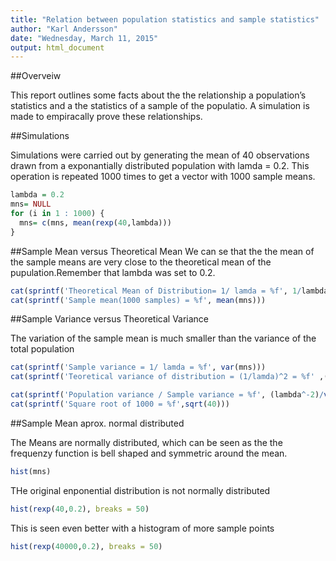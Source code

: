 ```yaml
---
title: "Relation between population statistics and sample statistics"
author: "Karl Andersson"
date: "Wednesday, March 11, 2015"
output: html_document
---
```


##Overveiw

This report outlines some facts about the the relationship a population's statistics and a the statistics of a sample of the populatio. A simulation is made to empiracally prove these relationships.

##Simulations

Simulations were carried out by generating the mean of 40 observations drawn from a exponantially distributed population with lamda = 0.2. This operation is repeated 1000 times to get a vector with 1000 sample means.

```r
lambda = 0.2
mns= NULL
for (i in 1 : 1000) {
  mns= c(mns, mean(rexp(40,lambda)))
}
```

##Sample Mean versus Theoretical Mean
We can se that the the mean of the sample means are very close to the theoretical mean of the pupulation.Remember that lambda was set to 0.2.

```r
cat(sprintf('Theoretical Mean of Distribution= 1/ lamda = %f', 1/lambda))
cat(sprintf('Sample mean(1000 samples) = %f', mean(mns)))
```


##Sample Variance versus Theoretical Variance

The variation of the sample mean is much smaller than the variance of the total population 

```r
cat(sprintf('Sample variance = 1/ lamda = %f', var(mns)))
cat(sprintf('Teoretical variance of distribution = (1/lamda)^2 = %f' ,((lambda)^-2)))

cat(sprintf('Population variance / Sample variance = %f', (lambda^-2)/var(mns)))
cat(sprintf('Square root of 1000 = %f',sqrt(40)))
```

##Sample Mean aprox. normal distributed

The Means are normally distributed, which can be seen as the the frequenzy function is bell shaped and symmetric around the mean.
```r

hist(mns)
```

THe original enponential distribution is not normally distributed
```r
hist(rexp(40,0.2), breaks = 50)
```
This is seen even better with a histogram of more sample points

```r
hist(rexp(40000,0.2), breaks = 50)
```